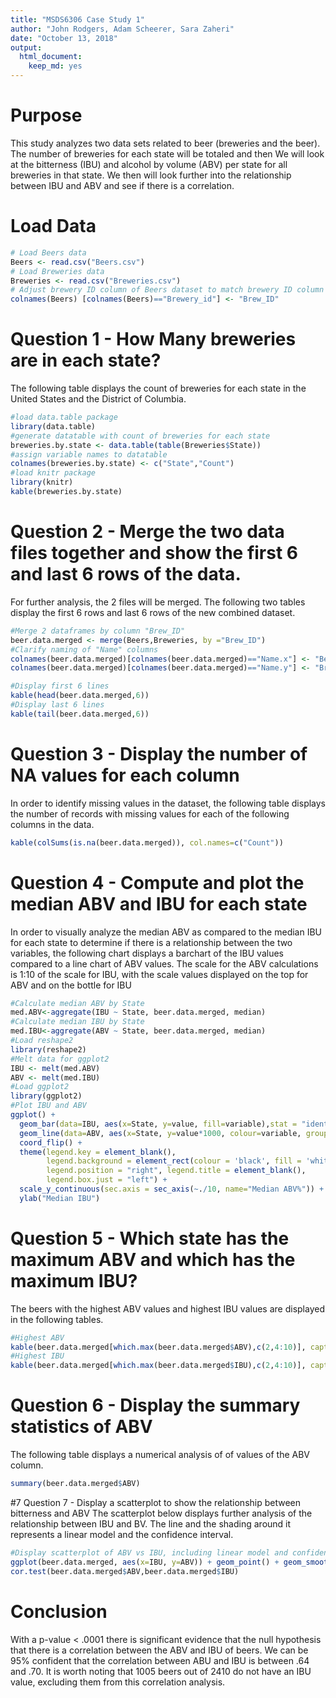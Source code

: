```yaml
---
title: "MSDS6306 Case Study 1"
author: "John Rodgers, Adam Scheerer, Sara Zaheri"
date: "October 13, 2018"
output:
  html_document:
    keep_md: yes
---
```


# Purpose
This study analyzes two data sets related to beer (breweries and the beer). The number of breweries for each state will be totaled and then We will look at the bitterness (IBU) and alcohol by volume (ABV) per state for all breweries in that state. We then will look further into the relationship between IBU and ABV and see if there is a correlation.

# Load Data

```r
# Load Beers data
Beers <- read.csv("Beers.csv")
# Load Breweries data
Breweries <- read.csv("Breweries.csv")
# Adjust brewery ID column of Beers dataset to match brewery ID column name of Breweries dataset
colnames(Beers) [colnames(Beers)=="Brewery_id"] <- "Brew_ID"
```

# Question 1 - How Many breweries are in each state?
The following table displays the count of breweries for each state in the United States and the District of Columbia.
```r
#load data.table package
library(data.table)
#generate datatable with count of breweries for each state
breweries.by.state <- data.table(table(Breweries$State))
#assign variable names to datatable
colnames(breweries.by.state) <- c("State","Count")
#load knitr package
library(knitr)
kable(breweries.by.state)
```

# Question 2 - Merge the two data files together and show the first 6 and last 6 rows of the data.
For further analysis, the 2 files will be merged.  The following two tables display the first 6 rows and last 6 rows of the new combined dataset.
```r
#Merge 2 dataframes by column "Brew_ID"
beer.data.merged <- merge(Beers,Breweries, by ="Brew_ID")
#Clarify naming of "Name" columns
colnames(beer.data.merged)[colnames(beer.data.merged)=="Name.x"] <- "Beer Name"
colnames(beer.data.merged)[colnames(beer.data.merged)=="Name.y"] <- "Brewery Name"

#Display first 6 lines
kable(head(beer.data.merged,6))
#Display last 6 lines
kable(tail(beer.data.merged,6))
```

# Question 3 - Display the number of NA values for each column
In order to identify missing values in the dataset, the following table displays the number of records with missing values for each of the following columns in the data.
```r
kable(colSums(is.na(beer.data.merged)), col.names=c("Count"))
```

# Question 4 - Compute and plot the median ABV and IBU for each state
In order to visually analyze the median ABV as compared to the median IBU for each state to determine if there is a relationship between the two variables, the following chart displays a barchart of the IBU values compared to a line chart of ABV values.  The scale for the ABV calculations is 1:10 of the scale for IBU, with the scale values displayed on the top for ABV and on the bottle for IBU
```r
#Calculate median ABV by State
med.ABV<-aggregate(IBU ~ State, beer.data.merged, median)
#Calculate median IBU by State
med.IBU<-aggregate(ABV ~ State, beer.data.merged, median)
#Load reshape2
library(reshape2)
#Melt data for ggplot2
IBU <- melt(med.ABV)
ABV <- melt(med.IBU)
#Load ggplot2
library(ggplot2)
#Plot IBU and ABV
ggplot() +
  geom_bar(data=IBU, aes(x=State, y=value, fill=variable),stat = "identity") + 
  geom_line(data=ABV, aes(x=State, y=value*1000, colour=variable, group=1), stat="identity") +
  coord_flip() +
  theme(legend.key = element_blank(), 
        legend.background = element_rect(colour = 'black', fill = 'white'), 
        legend.position = "right", legend.title = element_blank(),
        legend.box.just = "left") +
  scale_y_continuous(sec.axis = sec_axis(~./10, name="Median ABV%")) +
  ylab("Median IBU") 
```

# Question 5 - Which state has the maximum ABV and which has the maximum IBU?
The beers with the highest ABV values and highest IBU values are displayed in the following tables.
```r
#Highest ABV
kable(beer.data.merged[which.max(beer.data.merged$ABV),c(2,4:10)], caption="Highest ABV")
#Highest IBU
kable(beer.data.merged[which.max(beer.data.merged$IBU),c(2,4:10)], caption="Highest IBU")
```

# Question 6 - Display the summary statistics of ABV
The following table displays a numerical analysis of of values of the ABV column.
``` r
summary(beer.data.merged$ABV)
```

#7 Question 7 - Display a scatterplot to show the relationship between bitterness and ABV
The scatterplot below displays further analysis of the relationship between IBU and BV.  The line and the shading around it represents a linear model and the confidence interval.  
```r
#Display scatterplot of ABV vs IBU, including linear model and confidence interval
ggplot(beer.data.merged, aes(x=IBU, y=ABV)) + geom_point() + geom_smooth(method=lm)
cor.test(beer.data.merged$ABV,beer.data.merged$IBU)
```

# Conclusion

With a p-value < .0001 there is significant evidence that the null hypothesis that there is a correlation between the ABV and IBU of beers. We can be 95% confident that the correlation between ABU and IBU is between .64 and .70. It is worth noting that 1005 beers out of 2410 do not have an IBU value, excluding them from this correlation analysis.